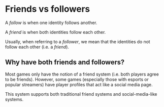 # Friends vs followers

<Snippet file="wip.mdx" />

A *follow* is when one identity follows another.

A *friend* is when both identities follow each other.

Usually, when referring to a *follower*, we mean that the identities do not follow each other (i.e. a *friend*).

## Why have both friends and followers?

Most games only have the notion of a friend system (i.e. both players agree to be friends).  However, some games (especially those with esports or popular streamers) have player profiles that act like a social media page.

This system supports both traditional friend systems and social-media-like systems.
